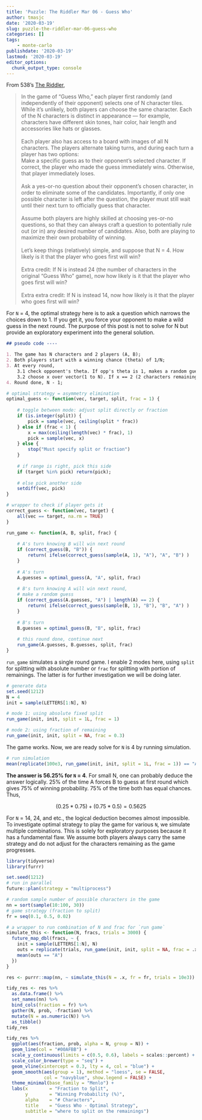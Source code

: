 ```yaml
---
title: 'Puzzle: The Riddler Mar 06 - Guess Who'
author: tmasjc
date: '2020-03-19'
slug: puzzle-the-riddler-mar-06-guess-who
categories: []
tags: 
    - monte-carlo
publishdate: '2020-03-19'
lastmod: '2020-03-19'
editor_options: 
  chunk_output_type: console
---
```


From 538's [The Riddler](https://fivethirtyeight.com/features/how-good-are-you-at-guess-who/),

> In the game of “Guess Who,” each player first randomly (and independently of their opponent) selects one of N character tiles. While it’s unlikely, both players can choose the same character. Each of the N characters is distinct in appearance — for example, characters have different skin tones, hair color, hair length and accessories like hats or glasses. </br></br>
Each player also has access to a board with images of all N characters. The players alternate taking turns, and during each turn a player has two options:</br>
Make a specific guess as to their opponent’s selected character. If correct, the player who made the guess immediately wins. Otherwise, that player immediately loses.</br></br>
Ask a yes-or-no question about their opponent’s chosen character, in order to eliminate some of the candidates. Importantly, if only one possible character is left after the question, the player must still wait until their next turn to officially guess that character.</br></br>
Assume both players are highly skilled at choosing yes-or-no questions, so that they can always craft a question to potentially rule out (or in) any desired number of candidates. Also, both are playing to maximize their own probability of winning.</br></br>
Let’s keep things (relatively) simple, and suppose that N = 4. How likely is it that the player who goes first will win?</br></br>
Extra credit: If N is instead 24 (the number of characters in the original “Guess Who” game), now how likely is it that the player who goes first will win?</br></br>
Extra extra credit: If N is instead 14, now how likely is it that the player who goes first will win?

For `N` = 4, the optimal strategy here is to ask a question which narrows the choices down to 1. If you get it, you force your opponent to make a wild guess in the next round. The purpose of this post is not to solve for N but provide an exploratory experiment into the general solution.

```md
## pseudo code ---- 

1. The game has N characters and 2 players (A, B);
2. Both players start with a winning chance (theta) of 1/N;
3. At every round, 
    3.1 check opponent's theta. If opp's theta is 1, makes a random guess, else do,
    3.2 choose x over vector(1 to N). If x == 2 (2 characters remaining), theta => 1, else nothing;
4. Round done, N - 1;
```

```r
# optimal strategy = asymmetry elimination
optimal_guess <- function(vec, target, split, frac = 1) {
    
    # toggle between mode: adjust split directly or fraction
    if (is.integer(split)) {
        pick = sample(vec, ceiling(split * frac))
    } else if (frac < 1) {
        x = max(ceiling(length(vec) * frac), 1)
        pick = sample(vec, x)
    } else {
        stop("Must specify split or fraction")
    }
    
    # if range is right, pick this side
    if (target %in% pick) return(pick);
    
    # else pick another side
    setdiff(vec, pick)
}

# wrapper to check if player gets it
correct_guess <- function(vec, target) {
    all(vec == target, na.rm = TRUE)
}

run_game <- function(A, B, split, frac) {
  
    # A's turn knowing B will win next round
    if (correct_guess(B, "B")) {
        return( ifelse(correct_guess(sample(A, 1), "A"), "A", "B") )
    }
    
    # A's turn
    A.guesses = optimal_guess(A, "A", split, frac)
    
    # B's turn knowing A will win next round,
    # make a random guess
    if (correct_guess(A.guesses, "A") | length(A) == 2) {
        return( ifelse(correct_guess(sample(B, 1), "B"), "B", "A") )
    }
    
    # B's turn 
    B.guesses = optimal_guess(B, "B", split, frac)
    
    # this round done, continue next
    run_game(A.guesses, B.guesses, split, frac)
}
```

`run_game` simulates a single round game. I enable 2 modes here, using `split` for splitting with absolute number or `frac` for splitting with portion of remainings. The latter is for further investigation we will be doing later.

```r
# generate data
set.seed(1212)
N = 4
init = sample(LETTERS[1:N], N)

# mode 1: using absolute fixed split
run_game(init, init, split = 1L, frac = 1)

# mode 2: using fraction of remaining
run_game(init, init, split = NA, frac = 0.3)
```

The game works. Now, we are ready solve for `N` is 4 by running simulation.

```r
# run simulation
mean(replicate(100e3, run_game(init, init, split = 1L, frac = 1)) == "A")
```

**The answer is 56.25% for `N` = 4**. For small N, one can probably deduce the answer logically. 25% of the time A forces B to guess at first round which gives 75% of winning probability. 75% of the time both has equal chances. Thus, 

$$ (0.25 * 0.75) + (0.75 * 0.5) = 0.5625 $$

For `N` = 14, 24, and etc., the logical deduction becomes almost impossible. To investigate optimal strategy to play the game for various `N`, we simulate multiple combinations. This is solely for exploratory purposes because it has a fundamental flaw. We assume both players always carry the same strategy and do not adjust for the characters remaining as the game progresses. 

```r
library(tidyverse)
library(furrr)

set.seed(1212)
# run in parallel
future::plan(strategy = "multiprocess")

# random sample number of possible characters in the game
nn = sort(sample(10:100, 30))
# game strategy (fraction to split)
fr = seq(0.1, 0.5, 0.02)

# a wrapper to run combination of N and frac for `run game` 
simulate_this <- function(N, fracs, trials = 3000) {
  future_map_dbl(fracs, ~ {
    init = sample(LETTERS[1:N], N)
    outs = replicate(trials, run_game(init, init, split = NA, frac = .x))
    mean(outs == "A")
  })
}
```

```r
res <- purrr::map(nn, ~ simulate_this(N = .x, fr = fr, trials = 10e3))
```

```r
tidy_res <- res %>% 
  as.data.frame() %>% 
  set_names(nn) %>% 
  bind_cols(fraction = fr) %>% 
  gather(N, prob, -fraction) %>% 
  mutate(N = as.numeric(N)) %>% 
  as_tibble()
tidy_res
```


```r
tidy_res %>% 
  ggplot(aes(fraction, prob, alpha = N, group = N)) + 
  geom_line(col = "#00AFBB") + 
  scale_y_continuous(limits = c(0.5, 0.6), labels = scales::percent) +
  scale_color_brewer(type = "seq") +
  geom_vline(xintercept = 0.3, lty = 4, col = "blue") +
  geom_smooth(aes(group = 1), method = "loess", se = FALSE,
              col = "navyblue", show.legend = FALSE) +
  theme_minimal(base_family = "Menlo") + 
  labs(x        = "Fraction to Split", 
       y        = "Winning Probability (%)", 
       alpha    = "# Characters",
       title    = "Guess Who - Optimal Strategy",
       subtitle = "where to split on the remainings")
```




